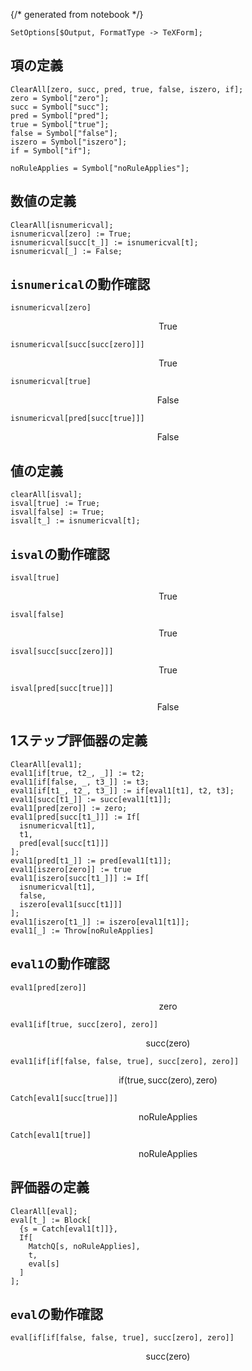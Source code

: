 {/* generated from notebook */}

<Config
  isIpynb
  ipynbLang="Wolfram Language"
  ipynbRelPath="reading/tapl/chap4-in-wolfram"
/>

<Config title="第四章をWolframで実装する" published />

```wolfram
SetOptions[$Output, FormatType -> TeXForm];
```

## 項の定義

```wolfram
ClearAll[zero, succ, pred, true, false, iszero, if];
zero = Symbol["zero"];
succ = Symbol["succ"];
pred = Symbol["pred"];
true = Symbol["true"];
false = Symbol["false"];
iszero = Symbol["iszero"];
if = Symbol["if"];

noRuleApplies = Symbol["noRuleApplies"];
```

## 数値の定義

```wolfram
ClearAll[isnumericval];
isnumericval[zero] := True;
isnumericval[succ[t_]] := isnumericval[t];
isnumericval[_] := False;
```

## `isnumerical`の動作確認

```wolfram
isnumericval[zero]
```

$$\text{True}$$

```wolfram
isnumericval[succ[succ[zero]]]
```

$$\text{True}$$

```wolfram
isnumericval[true]
```

$$\text{False}$$

```wolfram
isnumericval[pred[succ[true]]]
```

$$\text{False}$$

## 値の定義

```wolfram
clearAll[isval];
isval[true] := True;
isval[false] := True;
isval[t_] := isnumericval[t];
```

## `isval`の動作確認

```wolfram
isval[true]
```

$$\text{True}$$

```wolfram
isval[false]
```

$$\text{True}$$

```wolfram
isval[succ[succ[zero]]]
```

$$\text{True}$$

```wolfram
isval[pred[succ[true]]]
```

$$\text{False}$$

## 1ステップ評価器の定義

```wolfram
ClearAll[eval1];
eval1[if[true, t2_, _]] := t2;
eval1[if[false, _, t3_]] := t3;
eval1[if[t1_, t2_, t3_]] := if[eval1[t1], t2, t3];
eval1[succ[t1_]] := succ[eval1[t1]];
eval1[pred[zero]] := zero;
eval1[pred[succ[t1_]]] := If[
  isnumericval[t1],
  t1,
  pred[eval[succ[t1]]]
];
eval1[pred[t1_]] := pred[eval1[t1]];
eval1[iszero[zero]] := true
eval1[iszero[succ[t1_]]] := If[
  isnumericval[t1],
  false,
  iszero[eval1[succ[t1]]]
];
eval1[iszero[t1_]] := iszero[eval1[t1]];
eval1[_] := Throw[noRuleApplies]
```

## `eval1`の動作確認

```wolfram
eval1[pred[zero]]
```

$$\text{zero}$$

```wolfram
eval1[if[true, succ[zero], zero]]
```

$$\text{succ}(\text{zero})$$

```wolfram
eval1[if[if[false, false, true], succ[zero], zero]]
```

$$\text{if}(\text{true},\text{succ}(\text{zero}),\text{zero})$$

```wolfram
Catch[eval1[succ[true]]]
```

$$\text{noRuleApplies}$$

```wolfram
Catch[eval1[true]]
```

$$\text{noRuleApplies}$$

## 評価器の定義

```wolfram
ClearAll[eval];
eval[t_] := Block[
  {s = Catch[eval1[t]]},
  If[
    MatchQ[s, noRuleApplies],
    t,
    eval[s]
  ]
];
```

## `eval`の動作確認

```wolfram
eval[if[if[false, false, true], succ[zero], zero]]
```

$$\text{succ}(\text{zero})$$
